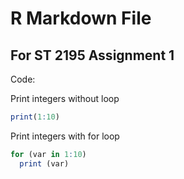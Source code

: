 # R Markdown File
## For ST 2195 Assignment 1

Code:

Print integers without loop

```r

print(1:10)
```

Print integers with for loop

```r
for (var in 1:10)
  print (var)
```

